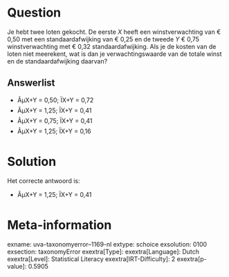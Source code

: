 Question
========

Je hebt twee loten gekocht. De eerste *X* heeft een winstverwachting van
€ 0,50 met een standaardafwijking van € 0,25 en de tweede *Y* € 0,75
winstverwachting met € 0,32 standaardafwijking. Als je de kosten van de
loten niet meerekent, wat is dan je verwachtingswaarde van de totale
winst en de standaardafwijking daarvan?\

Answerlist
----------

* ÂµX+Y = 0,50; ÏX+Y = 0,72
* ÂµX+Y = 1,25; ÏX+Y = 0,41
* ÂµX+Y = 0,75; ÏX+Y = 0,41
* ÂµX+Y = 1,25; ÏX+Y = 0,16

Solution
========

Het correcte antwoord is: 

* ÂµX+Y = 1,25; ÏX+Y = 0,41

Meta-information
================
exname: uva-taxonomyerror--1169-nl
extype: schoice
exsolution: 0100
exsection: taxonomyError 
exextra[Type]: 
exextra[Language]: Dutch
exextra[Level]: Statistical Literacy
exextra[IRT-Difficulty]: 2
exextra[p-value]: 0.5905
